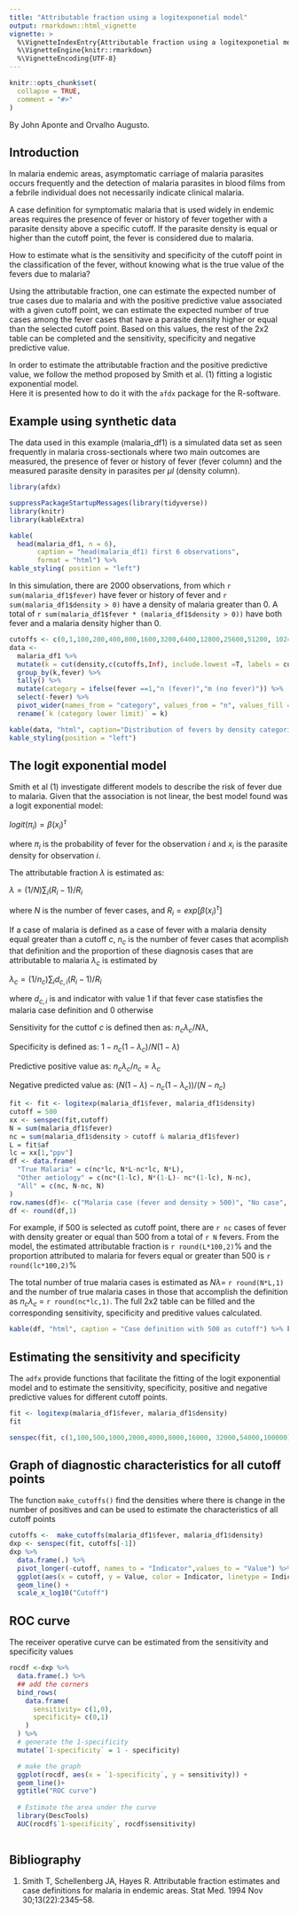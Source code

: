 ```yaml
---
title: "Attributable fraction using a logitexponetial model"
output: rmarkdown::html_vignette
vignette: >
  %\VignetteIndexEntry{Attributable fraction using a logitexponetial model}
  %\VignetteEngine{knitr::rmarkdown}
  %\VignetteEncoding{UTF-8}
---
```


```r
knitr::opts_chunk$set(
  collapse = TRUE,
  comment = "#>"
)
```
By John Aponte and Orvalho Augusto.

## Introduction

In malaria endemic areas, asymptomatic carriage of malaria parasites occurs
frequently and the detection of malaria parasites in blood films from a febrile 
individual does not necessarily indicate clinical malaria. 

A case definition for symptomatic malaria that is used widely in endemic areas 
requires the presence of fever or history of fever together with a parasite density above a 
specific cutoff. If the parasite density is equal or higher than the cutoff point, 
the fever is considered due to malaria.

How to estimate what is the sensitivity and specificity of the cutoff point in
the classification of the fever, without knowing what is the true value of the fevers due to 
malaria?

Using the attributable fraction, one can estimate the expected
number of true cases due to malaria and with the positive predictive value associated
with a given cutoff point, we can estimate the expected number of true cases among
the fever cases that have a parasite density higher or equal than the selected cutoff
point. Based on this values, the rest of the 2x2 table can be completed and the
sensitivity, specificity and negative predictive value.

In order to estimate the attributable fraction and the positive predictive value,
we follow the method proposed by Smith et al. (1) fitting a logistic exponential model.  
Here it is presented how to do it with the `afdx` package for the R-software.


## Example using synthetic data

The data used in this example (malaria_df1) is a simulated data set as seen frequently in malaria cross-sectionals 
where two main outcomes are measured, the presence of fever or history of fever
(fever column) and the measured parasite density in parasites per $\mu l$ (density column).

```r
library(afdx)
```

```r
suppressPackageStartupMessages(library(tidyverse))
library(knitr)
library(kableExtra)

kable(
  head(malaria_df1, n = 6),
       caption = "head(malaria_df1) first 6 observations", 
       format = "html") %>%
kable_styling( position = "left")
```

In this simulation, there are 2000 observations, from which `r sum(malaria_df1$fever)`
have fever or history of fever and `r sum(malaria_df1$density > 0)` have a 
density of malaria greater than 0. A total of  `r sum(malaria_df1$fever * (malaria_df1$density > 0))`
have both fever and a malaria density higher than 0.

```r

cutoffs <- c(0,1,100,200,400,800,1600,3200,6400,12800,25600,51200, 102400, 204800)
data <- 
  malaria_df1 %>%
  mutate(k = cut(density,c(cutoffs,Inf), include.lowest =T, labels = cutoffs)) %>%
  group_by(k,fever) %>%
  tally() %>%
  mutate(category = ifelse(fever ==1,"n (fever)","m (no fever)")) %>%
  select(-fever) %>%
  pivot_wider(names_from = "category", values_from = "n", values_fill = list(n = 0)) %>%
  rename(`k (category lower limit)` = k)

kable(data, "html", caption="Distribution of fevers by density categories") %>%
kable_styling(position = "left")  
```


## The logit exponential model

Smith et al (1) investigate different models to describe the risk of fever due 
to malaria. Given that the association is not linear, the best model found was a
logit exponential model:

$logit(\pi_i) = \beta(x_i)^\tau$

where $\pi_i$ is the probability of fever for the observation $i$ and $x_i$ is 
the parasite density for observation $i$. 

The attributable fraction $\lambda$ is estimated as:

$\lambda = (1/N)\sum{_i}{(R_i - 1)/R_i}$

where $N$ is the number of fever cases, and $R_i=exp[\beta(x_i)^\tau]$

If a case of malaria is defined as a case of fever with a malaria density equal
greater than a cutoff $c$, $n_c$ is the number of fever cases that acomplish that
definition and the proportion of these diagnosis cases that are attributable to
malaria $\lambda_c$ is estimated by

$\lambda_c = (1/n_c)\sum{_i}d_{c,i}(R_i-1)/R_i$

where $d_{c,i}$ is and indicator with value 1 if that fever case statisfies the
malaria case definition and 0 otherwise

Sensitivity for the cuttof $c$ is defined then as: $n_c\lambda_c / N\lambda$,

Specificity is defined as: $1-n_c(1-\lambda_c)/N(1-\lambda)$

Predictive positive value as: $n_c\lambda_c/n_c = \lambda_c$

Negative predicted value as: $(N(1-\lambda) - n_c(1-\lambda_c))/(N-n_c)$

```r
fit <- fit <- logitexp(malaria_df1$fever, malaria_df1$density)
cutoff = 500
xx <- senspec(fit,cutoff)
N = sum(malaria_df1$fever)
nc = sum(malaria_df1$density > cutoff & malaria_df1$fever)
L = fit$af
lc = xx[1,"ppv"]
df <- data.frame(
  "True Malaria" = c(nc*lc, N*L-nc*lc, N*L),
  "Other aetiology" = c(nc*(1-lc), N*(1-L)- nc*(1-lc), N-nc),
  "All" = c(nc, N-nc, N)
)
row.names(df)<- c("Malaria case (fever and density > 500)", "No case", "Total")
df <- round(df,1)

```

For example, if 500 is selected as cutoff point, there are `r nc` cases of fever 
with density greater or equal than 500 from a total of `r N` fevers. From the model,
the estimated attributable fraction is `r round(L*100,2)`% and the proportion
attributed to malaria for fevers equal or greater than 500 is `r round(lc*100,2)`%

The total number of true malaria cases is estimated as $N\lambda=$ `r round(N*L,1)` and
the number of true malaria cases in those that accomplish the definition as $n_c\lambda_c$ = `r round(nc*lc,1)`.
The full 2x2 table can be filled and the corresponding sensitivity, specificity and preditive values calculated.


```r
kable(df, "html", caption = "Case definition with 500 as cutoff") %>% kable_styling(position = "left")
```

## Estimating the sensitivity and specificity

The `adfx` provide functions that facilitate the fitting of the logit exponential
model and to estimate the sensitivity, specificity, positive and negative predictive
values for different cutoff points.

```r

fit <- logitexp(malaria_df1$fever, malaria_df1$density)
fit

senspec(fit, c(1,100,500,1000,2000,4000,8000,16000, 32000,54000,100000))
```

## Graph of diagnostic characteristics for all cutoff points

The function `make_cutoffs()` find the densities where there is change in 
the number of positives and can be used to estimate the characteristics of all
cutoff points

```r
cutoffs <-  make_cutoffs(malaria_df1$fever, malaria_df1$density)
dxp <- senspec(fit, cutoffs[-1])
dxp %>%
  data.frame(.) %>%
  pivot_longer(-cutoff, names_to = "Indicator",values_to = "Value") %>%
  ggplot(aes(x = cutoff, y = Value, color = Indicator, linetype = Indicator)) +
  geom_line() +
  scale_x_log10("Cutoff")
```

## ROC curve

The receiver operative curve can be estimated from the sensitivity and specificity
values


```r
rocdf <-dxp %>%
  data.frame(.) %>%
  ## add the corners
  bind_rows(
    data.frame(
      sensitivity= c(1,0),
      specificity= c(0,1)
    )
  ) %>%
  # generate the 1-specificity
  mutate(`1-specificity` = 1 - specificity) 

  # make the graph
  ggplot(rocdf, aes(x = `1-specificity`, y = sensitivity)) +
  geom_line()+
  ggtitle("ROC curve")
  
  # Estimate the area under the curve
  library(DescTools)
  AUC(rocdf$`1-specificity`, rocdf$sensitivity)
  
```



## Bibliography
1. Smith T, Schellenberg JA, Hayes R. Attributable fraction estimates and case definitions for malaria in endemic areas. Stat Med. 1994 Nov 30;13(22):2345–58. 
